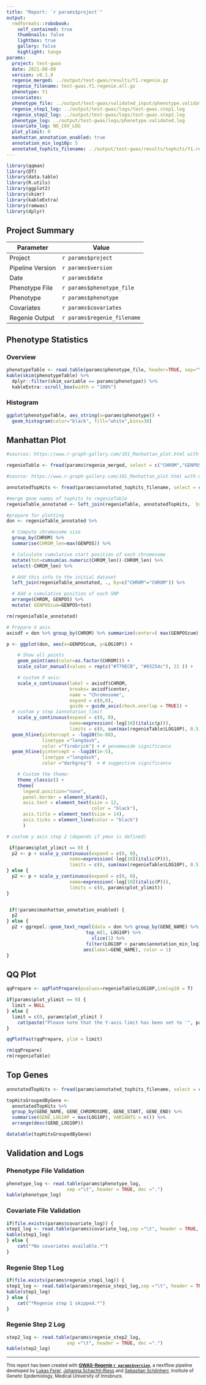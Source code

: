 ```yaml
---
title: "Report: `r params$project`"
output:
  rmdformats::robobook:
    self_contained: true
    thumbnails: false
    lightbox: true
    gallery: false
    highlight: tango
params:
  project: test-gwas
  date: 2021-08-09
  version: v0.1.9
  regenie_merged: ../output/test-gwas/results/Y1.regenie.gz
  regenie_filename: test-gwas.Y1.regenie.all.gz
  phenotype: Y1
  covariates:
  phenotype_file: ../output/test-gwas/validated_input/phenotype.validated.txt
  regenie_step1_log: ../output/test-gwas/logs/test-gwas.step1.log
  regenie_step2_log: ../output/test-gwas/logs/test-gwas.step2.log
  phenotype_log: ../output/test-gwas/logs/phenotype.validated.log
  covariate_log: NO_COV_LOG
  plot_ylimit: 0
  manhattan_annotation_enabled: true
  annotation_min_log10p: 5
  annotated_tophits_filename: ../output/test-gwas/results/tophits/Y1.regenie.filtered.annotated.txt.gz
---
```


```r
library(qqman)
library(DT)
library(data.table)
library(R.utils)
library(ggplot2)
library(skimr)
library(kableExtra)
library(ramwas)
library(dplyr)
```

## Project Summary

| Parameter     | Value                                      |
| ------------- |--------------------------------------------|
| Project       | `r params$project`                         |
| Pipeline Version       | `r params$version`                |
| Date       | `r params$date`                         |
| Phenotype File      | `r params$phenotype_file`            |
| Phenotype       | `r params$phenotype`                     |
| Covariates       | `r params$covariates`                     |
| Regenie Output      | `r params$regenie_filename`             |

## Phenotype Statistics

### Overview

```r
phenotypeTable <- read.table(params$phenotype_file, header=TRUE, sep="\t", dec = ".")
kable(skim(phenotypeTable) %>%
  dplyr::filter(skim_variable == params$phenotype)) %>%
  kableExtra::scroll_box(width = "100%")
```

### Histogram
```r
ggplot(phenotypeTable, aes_string(x=params$phenotype)) +
  geom_histogram(color="black", fill="white",bins=30)
```

## Manhattan Plot

```r
#sources: https://www.r-graph-gallery.com/101_Manhattan_plot.html with modifications

regenieTable <- fread(params$regenie_merged, select = c("CHROM","GENPOS","LOG10P","ID"), header=TRUE, tmpdir="$PWD")

#source: https://www.r-graph-gallery.com/101_Manhattan_plot.html with modifications

annotatedTopHits <- fread(params$annotated_tophits_filename, select = c("CHROM", "GENPOS", "GENE_NAME"), header=TRUE, tmpdir="$PWD")

#merge gene names of tophits to regenieTable
regenieTable_annotated <- left_join(regenieTable, annotatedTopHits,  by = c("CHROM", "GENPOS"))

#prepare for plotting
don <- regenieTable_annotated %>%

  # Compute chromosome size
  group_by(CHROM) %>%
  summarise(CHROM_len=max(GENPOS)) %>%

  # Calculate cumulative start position of each chromosome
  mutate(tot=cumsum(as.numeric(CHROM_len))-CHROM_len) %>%
  select(-CHROM_len) %>%

  # Add this info to the initial dataset
  left_join(regenieTable_annotated, ., by=c("CHROM"="CHROM")) %>%

  # Add a cumulative position of each SNP
  arrange(CHROM, GENPOS) %>%
  mutate( GENPOScum=GENPOS+tot)

rm(regenieTable_annotated)

# Prepare X axis
axisdf = don %>% group_by(CHROM) %>% summarize(center=( max(GENPOScum) + min(GENPOScum) ) / 2 )

p <- ggplot(don, aes(x=GENPOScum, y=LOG10P)) +

    # Show all points
    geom_point(aes(color=as.factor(CHROM))) +
    scale_color_manual(values = rep(c("#779ECB", "#03254c"), 22 )) +

    # custom X axis:
    scale_x_continuous(label = axisdf$CHROM,
                       breaks= axisdf$center,
                       name = "Chromosome",
                       expand = c(0,0),
                       guide = guide_axis(check.overlap = TRUE)) +
  # custom y step 1annotation_limit
    scale_y_continuous(expand = c(0, 0),
                       name=expression(-log[10](italic(p))),
                       limits = c(0, sum(max(regenieTable$LOG10P), 0.5))) +
  geom_hline(yintercept = -log10(5e-08),
             linetype ="longdash",
             color ="firebrick") + # genomewide significance
  geom_hline(yintercept = -log10(1e-5),
             linetype ="longdash",
             color ="darkgrey")  + # suggestive significance

    # Custom the theme:
    theme_classic() +
    theme(
      legend.position="none",
      panel.border = element_blank(),
      axis.text = element_text(size = 12,
                               color = "black"),
      axis.title = element_text(size = 14),
      axis.ticks = element_line(color = "black")
      )

# custom y axis step 2 (depends if ymax is defined)

 if(params$plot_ylimit == 0) {
  p2 <- p + scale_y_continuous(expand = c(0, 0),
                       name=expression(-log[10](italic(P))),
                       limits = c(0, sum(max(regenieTable$LOG10P), 0.5)))
} else {
  p2 <- p + scale_y_continuous(expand = c(0, 0),
                       name=expression(-log[10](italic(P))),
                       limits = c(0, params$plot_ylimit))
}


 if(!params$manhattan_annotation_enabled) {
  p2
} else {
  p2 + ggrepel::geom_text_repel(data = don %>% group_by(GENE_NAME) %>%
                             top_n(1, LOG10P) %>%
                               slice(1) %>%
                             filter(LOG10P > params$annotation_min_log10p),
                            aes(label=GENE_NAME), color = 1)
}


```

## QQ Plot

```r
qqPrepare <- qqPlotPrepare(pvalues=regenieTable$LOG10P,ismlog10 = T)

if(params$plot_ylimit == 0) {
  limit = NULL
} else {
  limit = c(0, params$plot_ylimit )
    cat(paste("Please note that the Y-axis limit has been set to '", params$plot_ylimit,"'. Please use the 'plot_ylimit' parameter to adapt this behaviour."))
}

qqPlotFast(qqPrepare, ylim = limit)

rm(qqPrepare)
rm(regenieTable)
```

## Top Genes

```r

annotatedTopHits <- fread(params$annotated_tophits_filename, select = c("CHROM", "GENPOS", "LOG10P", "ID", "GENE_NAME", "GENE_CHROMOSOME", "GENE_START", "GENE_END", "DISTANCE"), header=TRUE, tmpdir="$PWD")

topHitsGroupedByGene <-
  annotatedTopHits %>%
  group_by(GENE_NAME, GENE_CHROMOSOME, GENE_START, GENE_END) %>%
  summarise(GENE_LOG10P = max(LOG10P), VARIANTS = n()) %>%
  arrange(desc(GENE_LOG10P))

datatable(topHitsGroupedByGene)

```

## Validation and Logs

### Phenotype File Validation

```r
phenotype_log <- read.table(params$phenotype_log,
                      sep ="\t", header = TRUE, dec =".")
kable(phenotype_log)
```

### Covariate File Validation

```r
if(file.exists(params$covariate_log)) {
step1_log <- read.table(params$covariate_log,sep ="\t", header = TRUE, dec =".")
kable(step1_log)
} else {
    cat("*No covariates available.*")
}
```

### Regenie Step 1 Log

```r
if(file.exists(params$regenie_step1_log)) {
step1_log <- read.table(params$regenie_step1_log,sep ="\t", header = TRUE, dec =".")
kable(step1_log)
} else {
    cat("*Regenie step 1 skipped.*")
}
```

### Regenie Step 2 Log

```r
step2_log <- read.table(params$regenie_step2_log,
                      sep ="\t", header = TRUE, dec =".")
kable(step2_log)
```


---

<small>
This report has been created with **[GWAS-Regenie `r params$version`](https://github.com/genepi/gwas-regenie)**, a nextflow pipeline developed by [Lukas Forer](mailto:lukas.forer@i-med.ac.at), [Johanna Schachtl-Riess](mailto:johanna.schachtl-riess@i-med.ac.at) and [Sebastian Schönherr](mailto:sebastian.schoenherr@i-med.ac.at), Institute of Genetic Epidemiology, Medical University of Innsbruck.
</small>
